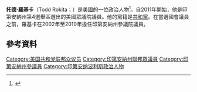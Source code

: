 '''托德·羅基卡'''（Todd Rokita；{{bd|1970年|2月9日}}）是[[美國|美國]]的一位政治人物<ref name="Franklin">{{cite web | url=http://www.nwitimes.com/news/local/lake/munster/munster-speech-team-takes-top-state-honors-for-lucky-th/article_f446a3fe-f6ab-5890-8d6d-6f7cf23c53eb.html | title=Munster speech team takes top state honors for lucky 13th time | date=17 May 2012 | accessdate=17 January 2014 | author=Franklin, Lu Ann | archive-date=2021-01-11 | archive-url=https://web.archive.org/web/20210111112039/https://www.nwitimes.com/news/local/lake/munster/munster-speech-team-takes-top-state-honors-for-lucky-th/article_f446a3fe-f6ab-5890-8d6d-6f7cf23c53eb.html | dead-url=no }}</ref>。自2011年開始，他是印第安納州第4選舉區選出的美國眾議院議員。他的黨籍是[[共和黨_(美國)|共和黨]]。在當選國會議員之前，羅基卡在2002年至2010年擔任印第安納州參議院議員。
== 參考資料 ==
{{reflist}}
{{US-poli-bio-stub}}
{{normdaten}}
{{DEFAULTSORT:rokita}}
[[Category:美国共和党联邦众议员|Category:美国共和党联邦众议员]]
[[Category:印第安納州聯邦眾議員|Category:印第安納州聯邦眾議員]]
[[Category:印第安納州參議員|Category:印第安納州參議員]]
[[Category:印第安纳波利斯政治人物|Category:印第安纳波利斯政治人物]]
